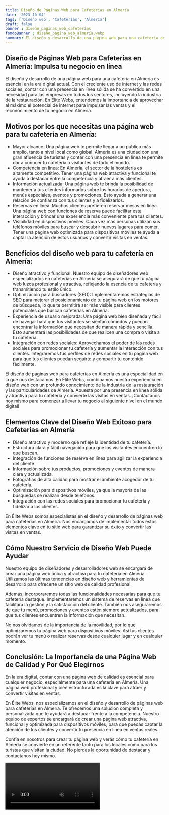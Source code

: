 ```yaml
---
title: Diseño de Páginas Web para Cafeterías en Almería
date: '2023-10-04'
tags: ['Diseño web', 'Cafeterías', 'Almería']
draft: false
banner : diseño_paginas_web_cafeterías
fondoBanner : diseño_pagina_web_almería.webp
summary: El diseño y desarrollo de una página web para una cafetería en Almería es esencial en la era digital actual. Con el creciente uso de internet y las redes sociales, contar con una presencia en línea sólida se ha convertido en una necesidad para las empresas en todos los sectores, incluyendo la industria de la restauración. En Élite Webs, entendemos la importancia de aprovechar al máximo el potencial de internet para impulsar las ventas y el reconocimiento de tu negocio en Almería.
---
```


## Diseño de Páginas Web para Cafeterías en Almería: Impulsa tu negocio en línea

El diseño y desarrollo de una página web para una cafetería en Almería es esencial en la era digital actual. Con el creciente uso de internet y las redes sociales, contar con una presencia en línea sólida se ha convertido en una necesidad para las empresas en todos los sectores, incluyendo la industria de la restauración. En Élite Webs, entendemos la importancia de aprovechar al máximo el potencial de internet para impulsar las ventas y el reconocimiento de tu negocio en Almería.

## Motivos por los que necesitas una página web para tu cafetería en Almería: 

- Mayor alcance: Una página web te permite llegar a un público más amplio, tanto a nivel local como global. Almería es una ciudad con una gran afluencia de turistas y contar con una presencia en línea te permite dar a conocer tu cafetería a visitantes de todo el mundo.
- Competencia en línea: En Almería, el sector de la hostelería es altamente competitivo. Tener una página web atractiva y funcional te ayuda a destacar entre la competencia y atraer a más clientes.
- Información actualizada: Una página web te brinda la posibilidad de mantener a tus clientes informados sobre los horarios de apertura, menús especiales, eventos y promociones. Esto ayuda a generar una relación de confianza con tus clientes y a fidelizarlos.
- Reservas en línea: Muchos clientes prefieren reservar mesas en línea. Una página web con funciones de reserva puede facilitar esta interacción y brindar una experiencia más conveniente para tus clientes.
- Visibilidad en dispositivos móviles: Cada vez más personas utilizan sus teléfonos móviles para buscar y descubrir nuevos lugares para comer. Tener una página web optimizada para dispositivos móviles te ayuda a captar la atención de estos usuarios y convertir visitas en ventas.

## Beneficios del diseño web para tu cafetería en Almería: 

- Diseño atractivo y funcional: Nuestro equipo de diseñadores web especializados en cafeterías en Almería se asegurará de que tu página web luzca profesional y atractiva, reflejando la esencia de tu cafetería y transmitiendo tu estilo único.
- Optimización para buscadores (SEO): Implementaremos estrategias de SEO para mejorar el posicionamiento de tu página web en los motores de búsqueda, lo que te permitirá ser más visible para clientes potenciales que buscan cafeterías en Almería.
- Experiencia de usuario mejorada: Una página web bien diseñada y fácil de navegar hará que tus visitantes se sientan cómodos y puedan encontrar la información que necesitan de manera rápida y sencilla. Esto aumentará las posibilidades de que realicen una compra o visita a tu cafetería.
- Integración con redes sociales: Aprovechamos el poder de las redes sociales para promocionar tu cafetería y aumentar la interacción con tus clientes. Integraremos tus perfiles de redes sociales en tu página web para que tus clientes puedan seguirte y compartir tu contenido fácilmente.

El diseño de páginas web para cafeterías en Almería es una especialidad en la que nos destacamos. En Élite Webs, combinamos nuestra experiencia en diseño web con un profundo conocimiento de la industria de la restauración y las particularidades de Almería. Apuesta por una presencia en línea sólida y atractiva para tu cafetería y convierte las visitas en ventas. ¡Contáctanos hoy mismo para comenzar a llevar tu negocio al siguiente nivel en el mundo digital!

<GifSeo />

<Cta />

## Elementos Clave del Diseño Web Exitoso para Cafeterías en Almería

- Diseño atractivo y moderno que refleje la identidad de tu cafetería.
- Estructura clara y fácil navegación para que los visitantes encuentren lo que buscan.
- Integración de funciones de reserva en línea para agilizar la experiencia del cliente.
- Información sobre tus productos, promociones y eventos de manera clara y actualizada.
- Fotografías de alta calidad para mostrar el ambiente acogedor de tu cafetería.
- Optimización para dispositivos móviles, ya que la mayoría de las búsquedas se realizan desde teléfonos.
- Integración con las redes sociales para promocionar tu cafetería y fidelizar a los clientes.

En Élite Webs somos especialistas en el diseño y desarrollo de páginas web para cafeterías en Almería. Nos encargamos de implementar todos estos elementos clave en tu sitio web para garantizar su éxito y convertir las visitas en ventas.

## Cómo Nuestro Servicio de Diseño Web Puede Ayudar

Nuestro equipo de diseñadores y desarrolladores web se encargará de crear una página web única y atractiva para tu cafetería en Almería. Utilizamos las últimas tendencias en diseño web y herramientas de desarrollo para ofrecerte un sitio web de calidad profesional.

Además, incorporaremos todas las funcionalidades necesarias para que tu cafetería destaque. Implementaremos un sistema de reservas en línea que facilitará la gestión y la satisfacción del cliente. También nos aseguraremos de que tu menú, promociones y eventos estén siempre actualizados, para que tus clientes encuentren la información que necesitan.

No nos olvidamos de la importancia de la movilidad, por lo que optimizaremos tu página web para dispositivos móviles. Así tus clientes podrán ver tu menú o realizar reservas desde cualquier lugar y en cualquier momento.

## Conclusión: La Importancia de una Página Web de Calidad y Por Qué Elegirnos

En la era digital, contar con una página web de calidad es esencial para cualquier negocio, especialmente para una cafetería en Almería. Una página web profesional y bien estructurada es la clave para atraer y convertir visitas en ventas.

En Élite Webs, nos especializamos en el diseño y desarrollo de páginas web para cafeterías en Almería. Te ofrecemos una solución completa y personalizada que te ayudará a destacar frente a la competencia. Nuestro equipo de expertos se encargará de crear una página web atractiva, funcional y optimizada para dispositivos móviles, para que puedas captar la atención de los clientes y convertir tu presencia en línea en ventas reales.

Confía en nosotros para crear tu página web y verás cómo tu cafetería en Almería se convierte en un referente tanto para los locales como para los turistas que visitan la ciudad. No pierdas la oportunidad de destacar y contáctanos hoy mismo.

<Video />

<CtaBot job='Cafeterías' city='Almería'/>

<Gmaps query='Almería+españa+maps' />
